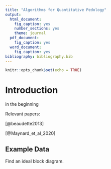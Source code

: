 ```yaml
---
title: "Algorithms for Quantitative Pedology"
output:
  html_document:
    fig_caption: yes
    number_sections: yes
    theme: journal
  pdf_document:
    fig_caption: yes
  word_document:
    fig_caption: yes
bibliography: bibliography.bib
---
```


```r
knitr::opts_chunk$set(echo = TRUE)
```

# Introduction

in the beginning



Relevant papers:

[@beaudette2013]

[@Maynard_et_al_2020]



## Example Data

Find an ideal block diagram.
